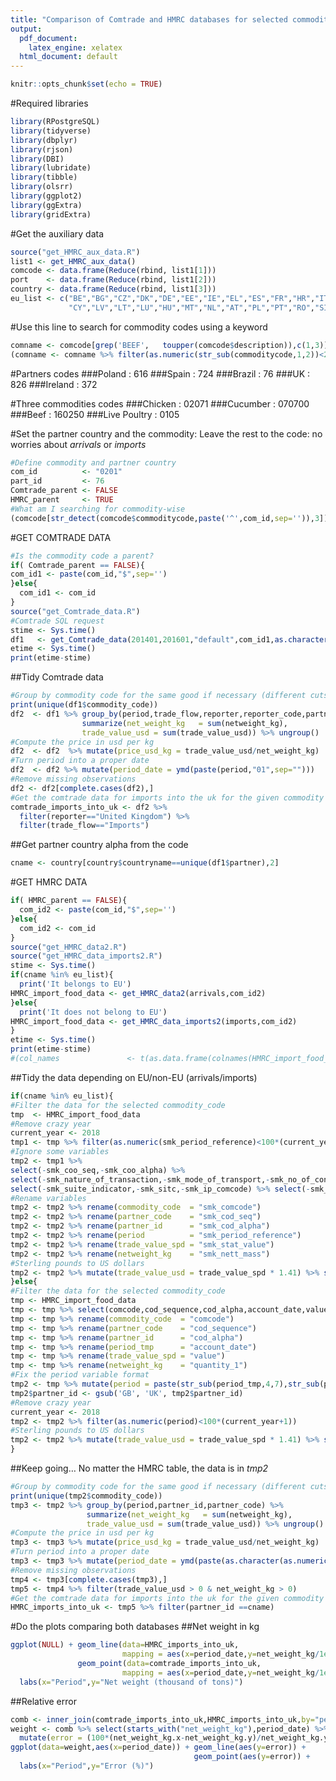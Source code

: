 ```yaml
---
title: "Comparison of Comtrade and HMRC databases for selected commodities"
output:
  pdf_document:
    latex_engine: xelatex
  html_document: default
---
```


```r
knitr::opts_chunk$set(echo = TRUE)
```

#Required libraries
```r
library(RPostgreSQL)
library(tidyverse)
library(dbplyr)
library(rjson)
library(DBI)
library(lubridate)
library(tibble)
library(olsrr)
library(ggplot2)
library(ggExtra)
library(gridExtra)
```

#Get the auxiliary data
```r
source("get_HMRC_aux_data.R")
list1 <- get_HMRC_aux_data()
comcode <- data.frame(Reduce(rbind, list1[1]))
port    <- data.frame(Reduce(rbind, list1[2]))
country <- data.frame(Reduce(rbind, list1[3]))
eu_list <- c("BE","BG","CZ","DK","DE","EE","IE","EL","ES","FR","HR","IT",
             "CY","LV","LT","LU","HU","MT","NL","AT","PL","PT","RO","SI","SK","FI","SE","UK")
```

#Use this line to search for commodity codes using a keyword
```r
comname <- comcode[grep('BEEF',   toupper(comcode$description)),c(1,3)]
(comname <- comname %>% filter(as.numeric(str_sub(commoditycode,1,2))<25))
```

#Partners codes
###Poland  : 616
###Spain   : 724
###Brazil  : 76
###UK      : 826
###Ireland : 372

#Three commodities codes
###Chicken      : 02071
###Cucumber     : 070700
###Beef         : 160250
###Live Poultry : 0105

#Set the partner country and the commodity: Leave the rest to the code: no worries about *arrivals* or *imports*
```r
#Define commodity and partner country
com_id          <- "0201"
part_id         <- 76
Comtrade_parent <- FALSE
HMRC_parent     <- TRUE
#What am I searching for commodity-wise
(comcode[str_detect(comcode$commoditycode,paste('^',com_id,sep='')),3])
```


#GET COMTRADE DATA
```r
#Is the commodity code a parent?
if( Comtrade_parent == FALSE){
com_id1 <- paste(com_id,"$",sep='')
}else{
  com_id1 <- com_id
}
source("get_Comtrade_data.R")
#Comtrade SQL request
stime <- Sys.time()
df1   <- get_Comtrade_data(201401,201601,"default",com_id1,as.character(part_id))
etime <- Sys.time()
print(etime-stime)
```

##Tidy Comtrade data
```r
#Group by commodity code for the same good if necessary (different cuts for chicken...)
print(unique(df1$commodity_code))
df2  <- df1 %>% group_by(period,trade_flow,reporter,reporter_code,partner,partner_code) %>%
                summarize(net_weight_kg   = sum(netweight_kg),
                trade_value_usd = sum(trade_value_usd)) %>% ungroup()
#Compute the price in usd per kg
df2  <- df2  %>% mutate(price_usd_kg = trade_value_usd/net_weight_kg)
#Turn period into a proper date
df2  <- df2 %>% mutate(period_date = ymd(paste(period,"01",sep="")))
#Remove missing observations
df2 <- df2[complete.cases(df2),]
#Get the comtrade data for imports into the uk for the given commodity
comtrade_imports_into_uk <- df2 %>%
  filter(reporter=="United Kingdom") %>%
  filter(trade_flow=="Imports")
```

##Get partner country alpha from the code
```r
cname <- country[country$countryname==unique(df1$partner),2]
```

#GET HMRC DATA
```r
if( HMRC_parent == FALSE){
  com_id2 <- paste(com_id,"$",sep='')
}else{
  com_id2 <- com_id
}
source("get_HMRC_data2.R")
source("get_HMRC_data_imports2.R")
stime <- Sys.time()
if(cname %in% eu_list){
  print('It belongs to EU')
HMRC_import_food_data <- get_HMRC_data2(arrivals,com_id2)
}else{
  print('It does not belong to EU')
HMRC_import_food_data <- get_HMRC_data_imports2(imports,com_id2)
}
etime <- Sys.time()
print(etime-stime)
#(col_names               <- t(as.data.frame(colnames(HMRC_import_food_data))))
```

##Tidy the data depending on EU/non-EU (arrivals/imports)
```r
if(cname %in% eu_list){
#Filter the data for the selected commodity_code
tmp  <- HMRC_import_food_data
#Remove crazy year
current_year <- 2018
tmp1 <- tmp %>% filter(as.numeric(smk_period_reference)<100*(current_year+1))
#Ignore some variables
tmp2 <- tmp1 %>%
select(-smk_coo_seq,-smk_coo_alpha) %>%
select(-smk_nature_of_transaction,-smk_mode_of_transport,-smk_no_of_consignments) %>%
select(-smk_suite_indicator,-smk_sitc,-smk_ip_comcode) %>% select(-smk_supp_unit,-smk_trade_ind,-smk_record_type)
#Rename variables
tmp2 <- tmp2 %>% rename(commodity_code  = "smk_comcode")
tmp2 <- tmp2 %>% rename(partner_code    = "smk_cod_seq")
tmp2 <- tmp2 %>% rename(partner_id      = "smk_cod_alpha")
tmp2 <- tmp2 %>% rename(period          = "smk_period_reference")
tmp2 <- tmp2 %>% rename(trade_value_spd = "smk_stat_value")
tmp2 <- tmp2 %>% rename(netweight_kg    = "smk_nett_mass")
#Sterling pounds to US dollars
tmp2 <- tmp2 %>% mutate(trade_value_usd = trade_value_spd * 1.41) %>% select(-trade_value_spd)
}else{
#Filter the data for the selected commodity_code
tmp <- HMRC_import_food_data
tmp <- tmp %>% select(comcode,cod_sequence,cod_alpha,account_date,value,quantity_1)
tmp <- tmp %>% rename(commodity_code  = "comcode")
tmp <- tmp %>% rename(partner_code    = "cod_sequence")
tmp <- tmp %>% rename(partner_id      = "cod_alpha")
tmp <- tmp %>% rename(period_tmp      = "account_date")
tmp <- tmp %>% rename(trade_value_spd = "value")
tmp <- tmp %>% rename(netweight_kg    = "quantity_1")
#Fix the period variable format
tmp2 <- tmp %>% mutate(period = paste(str_sub(period_tmp,4,7),str_sub(period_tmp,1,2),sep='')) %>% select(-period_tmp)
tmp2$partner_id <- gsub('GB', 'UK', tmp2$partner_id)
#Remove crazy year
current_year <- 2018
tmp2 <- tmp2 %>% filter(as.numeric(period)<100*(current_year+1))
#Sterling pounds to US dollars
tmp2 <- tmp2 %>% mutate(trade_value_usd = trade_value_spd * 1.41) %>% select(-trade_value_spd)
}
```

##Keep going... No matter the HMRC table, the data is in *tmp2*
```r
#Group by commodity code for the same good if necessary (different cuts for chicken...)
print(unique(tmp2$commodity_code))
tmp3 <- tmp2 %>% group_by(period,partner_id,partner_code) %>%
                 summarize(net_weight_kg   = sum(netweight_kg),
                 trade_value_usd = sum(trade_value_usd)) %>% ungroup()
#Compute the price in usd per kg
tmp3 <- tmp3 %>% mutate(price_usd_kg = trade_value_usd/net_weight_kg)
#Turn period into a proper date
tmp3 <- tmp3 %>% mutate(period_date = ymd(paste(as.character(as.numeric(period)),"01",sep="")))
#Remove missing observations
tmp4 <- tmp3[complete.cases(tmp3),]
tmp5 <- tmp4 %>% filter(trade_value_usd > 0 & net_weight_kg > 0)
#Get the comtrade data for imports into the uk for the given commodity
HMRC_imports_into_uk <- tmp5 %>% filter(partner_id ==cname)
```

#Do the plots comparing both databases
##Net weight in kg
```r
ggplot(NULL) + geom_line(data=HMRC_imports_into_uk,
                         mapping = aes(x=period_date,y=net_weight_kg/1e6)) +
               geom_point(data=comtrade_imports_into_uk,
                         mapping = aes(x=period_date,y=net_weight_kg/1e6),color="red",size=3) +
  labs(x="Period",y="Net weight (thousand of tons)")
```

##Relative error
```r
comb <- inner_join(comtrade_imports_into_uk,HMRC_imports_into_uk,by="period_date")
weight <- comb %>% select(starts_with("net_weight_kg"),period_date) %>%
  mutate(error = (100*(net_weight_kg.x-net_weight_kg.y)/net_weight_kg.y))
ggplot(data=weight,aes(x=period_date)) + geom_line(aes(y=error)) +
                                         geom_point(aes(y=error)) +
  labs(x="Period",y="Error (%)")
```

